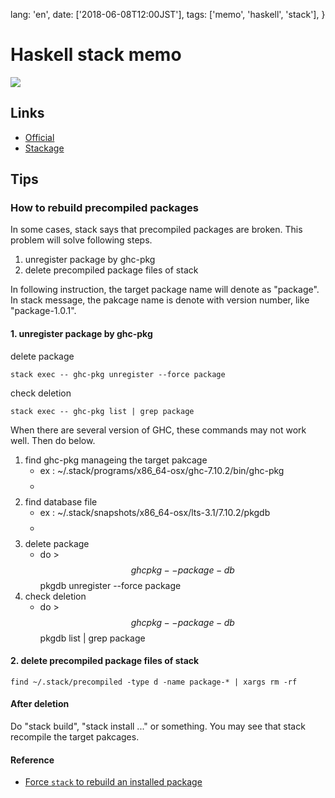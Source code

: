  lang: 'en',
  date: ['2018-06-08T12:00JST'],
  tags: ['memo', 'haskell', 'stack'],
}

# Haskell stack memo

![](/img/logo/haskell.png)

## Links

- [Official](https://www.haskellstack.org/)
- [Stackage](https://www.stackage.org/)

## Tips

### How to rebuild precompiled packages

In some cases, stack says that precompiled packages are broken.
This problem will solve following steps.

1. unregister package by ghc-pkg
2. delete precompiled package files of stack

In following instruction,
the target package name will denote as "package".
In stack message,
the pakcage name is denote with version number, like "package-1.0.1".

#### 1. unregister package by ghc-pkg

delete package

```shell-session
stack exec -- ghc-pkg unregister --force package
```

check deletion

```shell-session
stack exec -- ghc-pkg list | grep package
```

When there are several version of GHC,
these commands may not work well. Then do below.

1. find ghc-pkg manageing the target pakcage
   - ex : ~/.stack/programs/x86_64-osx/ghc-7.10.2/bin/ghc-pkg
   - $$
     $$
2. find database file
   - ex : ~/.stack/snapshots/x86_64-osx/lts-3.1/7.10.2/pkgdb
   - $$
     $$
3. delete package
   - do > $$ghcpkg --package-db $$pkgdb unregister --force package
4. check deletion
   - do > $$ghcpkg --package-db $$pkgdb list | grep package

#### 2. delete precompiled package files of stack

```shell-session
find ~/.stack/precompiled -type d -name package-* | xargs rm -rf
```

#### After deletion

Do "stack build", "stack install ..." or something.
You may see that stack recompile the target pakcages.

#### Reference

- [Force `stack` to rebuild an installed package](https://stackoverflow.com/questions/37236892/force-stack-to-rebuild-an-installed-package)

